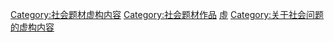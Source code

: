 [[Category:社会题材虚构内容|Category:社会题材虚构内容]]
[[Category:社会题材作品|Category:社会题材作品]]
[[Category:政治題材作品|虛]]
[[Category:关于社会问题的虚构内容|Category:关于社会问题的虚构内容]]